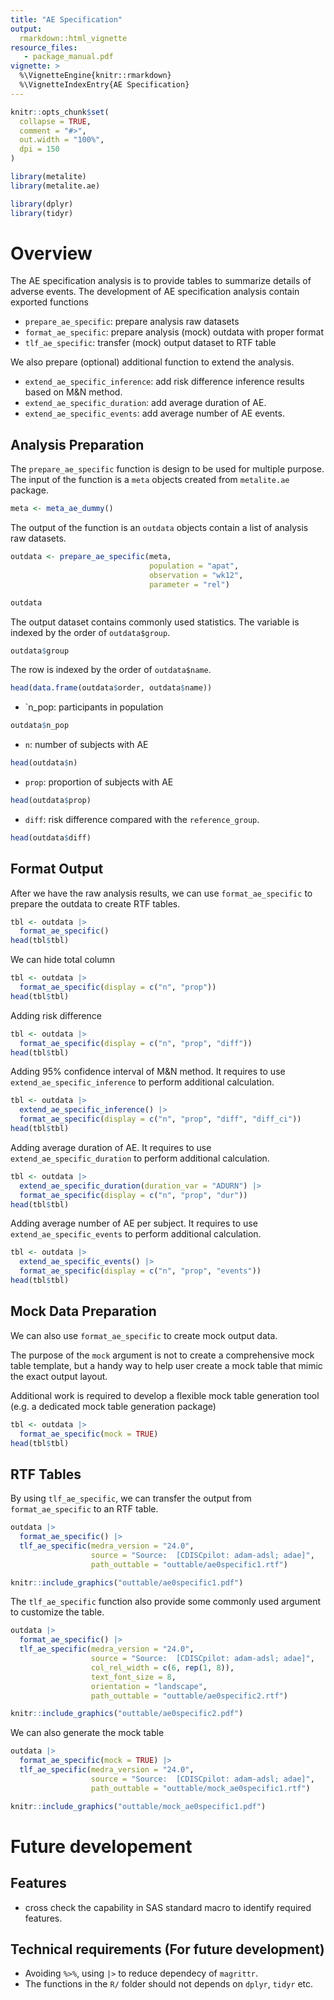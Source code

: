 ```yaml
---
title: "AE Specification"
output:
  rmarkdown::html_vignette
resource_files:
   - package_manual.pdf
vignette: >
  %\VignetteEngine{knitr::rmarkdown}
  %\VignetteIndexEntry{AE Specification}
---
```


```r
knitr::opts_chunk$set(
  collapse = TRUE,
  comment = "#>",
  out.width = "100%",
  dpi = 150
)
```

```r
library(metalite)
library(metalite.ae)
```

```r
library(dplyr)
library(tidyr)
```

# Overview

The AE specification analysis is to provide tables to summarize details of adverse events. 
The development of AE specification analysis contain exported functions 

- `prepare_ae_specific`: prepare analysis raw datasets 
- `format_ae_specific`: prepare analysis (mock) outdata with proper format
- `tlf_ae_specific`: transfer (mock) output dataset to RTF table 

We also prepare (optional) additional function to extend the analysis. 

- `extend_ae_specific_inference`: add risk difference inference results based on M&N method.
- `extend_ae_specific_duration`: add average duration of AE. 
- `extend_ae_specific_events`: add average number of AE events.

## Analysis Preparation

The `prepare_ae_specific` function is design to be used for multiple purpose. 
The input of the function is a `meta` objects created from `metalite.ae` package. 

```r
meta <- meta_ae_dummy()
```

The output of the function is an `outdata` objects contain a list of analysis raw datasets. 

```r
outdata <- prepare_ae_specific(meta, 
                               population = "apat", 
                               observation = "wk12", 
                               parameter = "rel")
```

```r
outdata
```
The output dataset contains commonly used statistics. The variable is indexed by the order of `outdata$group`.

```r
outdata$group
```
The row is indexed by the order of `outdata$name`. 

```r
head(data.frame(outdata$order, outdata$name))
```


- `n_pop: participants in population

```r
outdata$n_pop
```

- `n`: number of subjects with AE

```r
head(outdata$n)
```

- `prop`: proportion of subjects with AE

```r
head(outdata$prop)
```

- `diff`: risk difference compared with the `reference_group`. 

```r
head(outdata$diff)
```

## Format Output 

After we have the raw analysis results, we can use `format_ae_specific` to prepare the outdata 
to create RTF tables. 

```r
tbl <- outdata |>
  format_ae_specific() 
head(tbl$tbl)
```

We can hide total column

```r
tbl <- outdata |>
  format_ae_specific(display = c("n", "prop")) 
head(tbl$tbl)
```

Adding risk difference

```r
tbl <- outdata |>
  format_ae_specific(display = c("n", "prop", "diff")) 
head(tbl$tbl)
```

Adding 95% confidence interval of M&N method. It requires to use `extend_ae_specific_inference` 
to perform additional calculation.

```r
tbl <- outdata |>
  extend_ae_specific_inference() |>
  format_ae_specific(display = c("n", "prop", "diff", "diff_ci")) 
head(tbl$tbl)
```

Adding average duration of AE. It requires to use `extend_ae_specific_duration` 
to perform additional calculation. 

```r
tbl <- outdata |>
  extend_ae_specific_duration(duration_var = "ADURN") |>
  format_ae_specific(display = c("n", "prop", "dur")) 
head(tbl$tbl)
```

Adding average number of AE per subject. It requires to use `extend_ae_specific_events` 
to perform additional calculation. 

```r
tbl <- outdata |>
  extend_ae_specific_events() |>
  format_ae_specific(display = c("n", "prop", "events")) 
head(tbl$tbl)
```

## Mock Data Preparation 

We can also use `format_ae_specific` to create mock output data.

The purpose of the `mock` argument is not to create a comprehensive mock table template, 
but a handy way to help user create a mock table that mimic the exact output layout. 

Additional work is required to develop a flexible mock table generation tool 
(e.g. a dedicated mock table generation package)

```r
tbl <- outdata |>
  format_ae_specific(mock = TRUE)
head(tbl$tbl)
```

## RTF Tables 

By using `tlf_ae_specific`, we can transfer the output from `format_ae_specific` to an RTF table. 

```r
outdata |> 
  format_ae_specific() |>
  tlf_ae_specific(medra_version = "24.0", 
                  source = "Source:  [CDISCpilot: adam-adsl; adae]",
                  path_outtable = "outtable/ae0specific1.rtf") 
```

```r
knitr::include_graphics("outtable/ae0specific1.pdf")
```

The `tlf_ae_specific` function also provide some commonly used argument to customize the table. 

```r
outdata |> 
  format_ae_specific() |>
  tlf_ae_specific(medra_version = "24.0", 
                  source = "Source:  [CDISCpilot: adam-adsl; adae]",
                  col_rel_width = c(6, rep(1, 8)),
                  text_font_size = 8,
                  orientation = "landscape",
                  path_outtable = "outtable/ae0specific2.rtf") 
```

```r
knitr::include_graphics("outtable/ae0specific2.pdf")
```

We can also generate the mock table 

```r
outdata |> 
  format_ae_specific(mock = TRUE) |>
  tlf_ae_specific(medra_version = "24.0", 
                  source = "Source:  [CDISCpilot: adam-adsl; adae]",
                  path_outtable = "outtable/mock_ae0specific1.rtf") 
```

```r
knitr::include_graphics("outtable/mock_ae0specific1.pdf")
```

# Future developement 

## Features 

- cross check the capability in SAS standard macro to identify required features. 

## Technical requirements (For future development)

- Avoiding `%>%`, using `|>` to reduce dependecy of `magrittr`.
- The functions in the `R/` folder should not depends on `dplyr`, `tidyr` etc.






